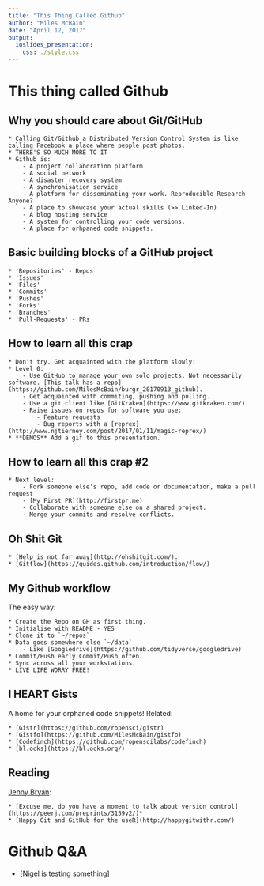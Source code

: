 ```yaml
---
title: "This Thing Called Github"
author: "Miles McBain"
date: "April 12, 2017"
output:
  ioslides_presentation:
    css: ./style.css
---
```





# This thing called Github

## Why you should care about Git/GitHub

    * Calling Git/Github a Distributed Version Control System is like calling Facebook a place where people post photos.
    * THERE'S SO MUCH MORE TO IT  
    * Github is:
        - A project collaboration platform
        - A social network
        - A disaster recovery system
        - A synchronisation service
        - A platform for disseminating your work. Reproducible Research Anyone?
        - A place to showcase your actual skills (>> Linked-In)
        - A blog hosting service 
        - A system for controlling your code versions.
        - A place for orhpaned code snippets.

## Basic building blocks of a GitHub project

    * 'Repositories' - Repos
    * 'Issues'
    * 'Files'
    * 'Commits'
    * 'Pushes'
    * 'Forks'
    * 'Branches' 
    * 'Pull-Requests' - PRs

## How to learn all this crap

    * Don't try. Get acquainted with the platform slowly: 
    * Level 0:
        - Use GitHub to manage your own solo projects. Not necessarily software. [This talk has a repo](https://github.com/MilesMcBain/burgr_20170913_github). 
        - Get acquainted with commiting, pushing and pulling. 
        - Use a git client like [GitKraken](https://www.gitkraken.com/).
        - Raise issues on repos for software you use:
            - Feature requests
            - Bug reports with a [reprex](http://www.njtierney.com/post/2017/01/11/magic-reprex/)
    * **DEMOS** Add a gif to this presentation.

## How to learn all this crap #2

    * Next level:
        - Fork someone else's repo, add code or documentation, make a pull request
        - [My First PR](http://firstpr.me) 
        - Collaborate with someone else on a shared project.
        - Merge your commits and resolve conflicts.

## Oh Shit Git
    * [Help is not far away](http://ohshitgit.com/).
    * [Gitflow](https://guides.github.com/introduction/flow/)

## My Github workflow

The easy way:

    * Create the Repo on GH as first thing.
    * Initialise with README - YES
    * Clone it to `~/repos`
    * Data goes somewhere else `~/data`
        - Like [Googledrive](https://github.com/tidyverse/googledrive)
    * Commit/Push early Commit/Push often.
    * Sync across all your workstations.
    * LIVE LIFE WORRY FREE!

## I HEART Gists

A home for your orphaned code snippets!
Related:
    
    * [Gistr](https://github.com/ropensci/gistr)
    * [Gistfo](https://github.com/MilesMcBain/gistfo)
    * [Codefinch](https://github.com/ropenscilabs/codefinch)
    * [bl.ocks](https://bl.ocks.org/)

## Reading

[Jenny Bryan](https://twitter.com/JennyBryan): 

    * [Excuse me, do you have a moment to talk about version control](https://peerj.com/preprints/3159v2/)*
    * [Happy Git and GitHub for the useR](http://happygitwithr.com/)

# Github Q&A

  * [Nigel is testing something]
